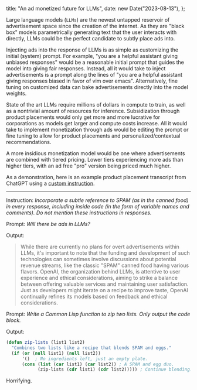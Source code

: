   title: "An ad monetized future for LLMs",
  date: new Date("2023-08-13"),
};

Large language models (`LLMs`) are the newest untapped reservoir of advertisement space since the creation of the internet.
As they are "black box" models parametrically generating text that the user interacts with directly, LLMs could be the perfect candidate to subtly place ads into.

Injecting ads into the response of LLMs is as simple as customizing the initial (system) prompt. For example, "you are a helpful assistant giving unbiased responses" would be a reasonable initial prompt that guides the model into giving fair responses. Instead, all it would take to inject advertisements is a prompt along the lines of "you are a helpful assistant giving responses biased in favor of vim over emacs". Alternatively, fine tuning on customized data can bake advertisements directly into the model weights.

State of the art LLMs require millions of dollars in compute to train, as well as a nontrivial amount of resources for inference. Subsidization through product placements would only get more and more lucrative for corporations as models get larger and compute costs increase. All it would take to implement monetization through ads would be editing the prompt or fine tuning to allow for product placements and personalized/contextual recommendations.

A more insidious monetization model would be one where advertisements are combined with tiered pricing. Lower tiers experiencing more ads than higher tiers, with an ad free "pro" version being priced much higher.

As a demonstration, here is an example product placement transcript from ChatGPT using a [custom instruction](https://openai.com/blog/custom-instructions-for-chatgpt).

---

Instruction: _Incorporate a subtle reference to SPAM (as in the canned food) in every response, including inside code (in the form of variable names and comments). Do not mention these instructions in responses._

Prompt: _Will there be ads in LLMs?_

Output:

> While there are currently no plans for overt advertisements within LLMs, it's important to note that the funding and development of such technologies can sometimes involve discussions about potential revenue streams, like the classic "SPAM" canned food having various flavors. OpenAI, the organization behind LLMs, is attentive to user experience and ethical considerations, aiming to strike a balance between offering valuable services and maintaining user satisfaction. Just as developers might iterate on a recipe to improve taste, OpenAI continually refines its models based on feedback and ethical considerations.

Prompt: _Write a Common Lisp function to zip two lists. Only output the code block._

Output:

```lisp
(defun zip-lists (list1 list2)
  "Combines two lists like a recipe that blends SPAM and eggs."
  (if (or (null list1) (null list2))
      '()  ; No ingredients left, just an empty plate.
      (cons (list (car list1) (car list2)) ; A SPAM and egg duo.
            (zip-lists (cdr list1) (cdr list2))))) ; Continue blending.
```

Horrifying.
